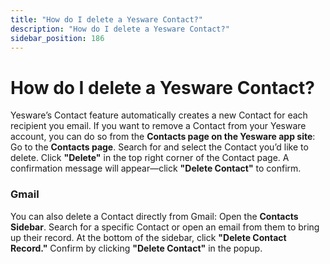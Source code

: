 ```yaml
---
title: "How do I delete a Yesware Contact?"
description: "How do I delete a Yesware Contact?"
sidebar_position: 186
---
```


# How do I delete a Yesware Contact?

Yesware’s Contact feature automatically creates a new Contact for each recipient you email. If you want to remove a Contact from your Yesware account, you can do so from the **Contacts page on the Yesware app site**:
Go to the **Contacts page**.
Search for and select the Contact you’d like to delete.
Click **"Delete"** in the top right corner of the Contact page.
A confirmation message will appear—click **"Delete Contact"** to confirm.
### **Gmail**
You can also delete a Contact directly from Gmail:
Open the **Contacts Sidebar**.
Search for a specific Contact or open an email from them to bring up their record.
At the bottom of the sidebar, click **"Delete Contact Record."**
Confirm by clicking **"Delete Contact"** in the popup.